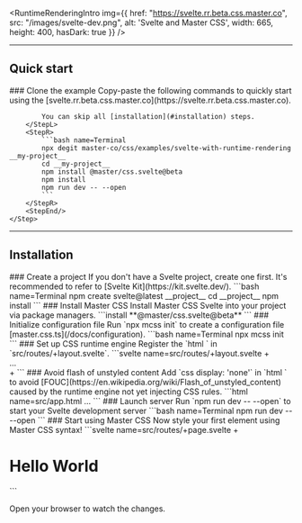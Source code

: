 <RuntimeRenderingIntro img={{
    href: "https://svelte.rr.beta.css.master.co",
    src: "/images/svelte-dev.png",
    alt: 'Svelte and Master CSS',
    width: 665, height: 400, hasDark: true }} />

---

## Quick start
<StepSection>
    <Step $row>
        <StepL>
            ### <StepNum />Clone the example
            Copy-paste the following commands to quickly start using the [svelte.rr.beta.css.master.co](https://svelte.rr.beta.css.master.co).

            You can skip all [installation](#installation) steps.
        </StepL>
        <StepR>
            ```bash name=Terminal
            npx degit master-co/css/examples/svelte-with-runtime-rendering __my-project__
            cd __my-project__
            npm install @master/css.svelte@beta
            npm install
            npm run dev -- --open
            ```
        </StepR>
        <StepEnd/>
    </Step>
</StepSection>

---

## Installation

<StepSection>
    <Step $row>
        <StepL>
            ### <StepNum />Create a project
            If you don't have a Svelte project, create one first. It's recommended to refer to [Svelte Kit](https://kit.svelte.dev/).
        </StepL>
        <StepR>
            ```bash name=Terminal
            npm create svelte@latest __project__
            cd __project__
            npm install
            ```
        </StepR>
    </Step>
    <Step $row>
        <StepL>
            ### <StepNum />Install Master CSS
            Install Master CSS Svelte into your project via package managers.
        </StepL>
        <StepR>
            ```install
            **@master/css.svelte@beta**
            ```
        </StepR>
    </Step>
    <Step $row>
        <StepL>
            ### <StepNum />Initialize configuration file
            Run `npx mcss init` to create a configuration file [master.css.ts](/docs/configuration).
        </StepL>
        <StepR>
            ```bash name=Terminal
            npx mcss init
            ```
        </StepR>
    </Step>
    <Step $row>
        <StepL>
            ### <StepNum />Set up CSS runtime engine
            Register the `html <CSSProvider>` in `src/routes/+layout.svelte`.
        </StepL>
        <StepR>
            ```svelte name=src/routes/+layout.svelte
                <script>
                +    import { CSSProvider } from "@master/css.svelte";
                +    import config from '../master.css';
                    import Header from "./Header.svelte";
                    import "./styles.css";
                </script>
                +<CSSProvider config={config}>
                    <div class="app">…</div>
                +</CSSProvider>
            ```
        </StepR>
    </Step>
    <Step $row>
        <StepL>
            ### <StepNum />Avoid flash of unstyled content
            Add `css display: 'none'` in `html <html>` to avoid [FOUC](https://en.wikipedia.org/wiki/Flash_of_unstyled_content) caused by the runtime engine not yet injecting CSS rules.
        </StepL>
        <StepR>
            ```html name=src/app.html
                <!DOCTYPE html>
                <html lang="en" style="**display:none**">
                …
            ```
        </StepR>
    </Step>
    <Step $row>
        <StepL>
            ### <StepNum />Launch server
            Run `npm run dev -- --open` to start your Svelte development server
        </StepL>
        <StepR>
            ```bash name=Terminal
            npm run dev -- --open
            ```
        </StepR>
    </Step>
    <Step>
        ### <StepNum />Start using Master CSS
        Now style your first element using Master CSS syntax!
        ```svelte name=src/routes/+page.svelte
        +<h1 class="font:40 fg:blue font:heavy italic m:50 text:center">Hello World</h1>
        ```
        <p className="mt:50">Open your browser to watch the changes.</p>
        <HelloWorld url="localhost:5173" />
    </Step>
</StepSection>